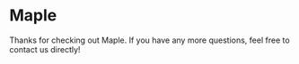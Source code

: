 # Maple

Thanks for checking out Maple. If you have any more questions, feel free to contact us directly!

<QuickLinks>
	<QuickLink
		title='NextJS (App)'
		icon='installation'
		href='/docs/starter/nextjs/app'
		description='Quick guide on how to intergrate with NextJS App Dir.'
	></QuickLink>
	<QuickLink
		title='NextJS (Pages)'
		icon='installation'
        href='/docs/starter/nextjs/pages'
    	description='Quick guide on how to intergrate with NextJS App Dir.'
    ></QuickLink>
    <QuickLink
    	title='Remix'
    	icon='presets'
        href='/docs/starter/remix'
    	description='Quick guide on how to intergrate with Remix.'
    ></QuickLink>
    <QuickLink
    	title='API reference'
    	icon='theming'
    	href='/docs/starter/other'
    	description='Quick guide on how to intergrate with any other Framework or Vanilla JS.'
    ></QuickLink>

</QuickLinks>
